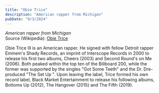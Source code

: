 ```yaml
---
title: "Obie Trice"
description: "American rapper from Michigan"
pubDate: "9/3/2024"
---
```


*American rapper from Michigan*  
Source (Wikipedia): [Obie Trice][1]

Obie Trice III is an American rapper. He signed with fellow Detroit rapper Eminem's Shady Records, an imprint of Interscope Records in 2000 to release his first two albums, Cheers (2003) and Second Round's on Me (2006). Both peaked within the top ten of the Billboard 200, while the former was supported by the singles "Got Some Teeth" and the Dr. Dre-produced "The Set Up ". Upon leaving the label, Trice formed his own record label, Black Market Entertainment to release his following albums, Bottoms Up (2012), The Hangover (2015) and The Fifth (2019).

[1]: https://en.wikipedia.org/wiki/Obie_Trice
